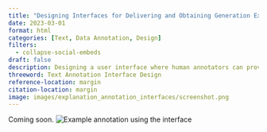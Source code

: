 ```yaml
---
title: "Designing Interfaces for Delivering and Obtaining Generation Explanation Annotations"
date: 2023-03-01
format: html
categories: [Text, Data Annotation, Design]
filters:
  - collapse-social-embeds
draft: false
description: Designing a user interface where human annotators can provide explanations for text data. This can help improve the transparency and interpretability of machine learning models, as well as improve their performance.
threeword: Text Annotation Interface Design
reference-location: margin
citation-location: margin
image: images/explanation_annotation_interfaces/screenshot.png
---
```

Coming soon.
![Example annotation using the interface](images/explanation_annotation_interfaces/screenshot.png)